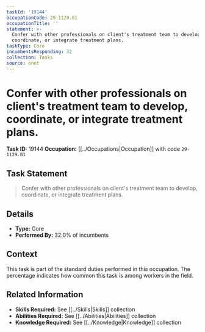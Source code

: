 ```yaml
---
taskId: '19144'
occupationCode: 29-1129.01
occupationTitle: ''
statement: >-
  Confer with other professionals on client's treatment team to develop,
  coordinate, or integrate treatment plans.
taskType: Core
incumbentsResponding: 32
collection: Tasks
source: onet
---
```

# Confer with other professionals on client's treatment team to develop, coordinate, or integrate treatment plans.

**Task ID:** 19144
**Occupation:** [[../Occupations|Occupation]] with code `29-1129.01`

## Task Statement

> Confer with other professionals on client's treatment team to develop, coordinate, or integrate treatment plans.

## Details

- **Type:** Core
- **Performed By:** 32.0% of incumbents

## Context

This task is part of the standard duties performed in this occupation. The percentage indicates how common this task is among workers in the field.

## Related Information

- **Skills Required:** See [[../Skills|Skills]] collection
- **Abilities Required:** See [[../Abilities|Abilities]] collection
- **Knowledge Required:** See [[../Knowledge|Knowledge]] collection
